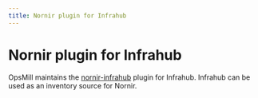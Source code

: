 ```yaml
---
title: Nornir plugin for Infrahub
---
```


# Nornir plugin for Infrahub

OpsMill maintains the [nornir-infrahub](https://github.com/opsmill/nornir-infrahub) plugin for Infrahub. Infrahub can be used as an inventory source for Nornir.
